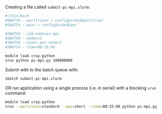 Creating a file called `submit-pi-mpi.slurm`:

```bash
#!/bin/bash
#SBATCH --partition=`r config$sched$partition`
#SBATCH --qos=`r config$sched$qos`

#SBATCH --job-name=pi-mpi
#SBATCH --nodes=1
#SBATCH --tasks-per-node=1
#SBATCH --time=00:15:00

module load cray-python 
srun python pi-mpi.py 100000000
```

Submit with to the batch queue with:

```bash
sbatch submit-pi-mpi.slurm
```

OR run application using a single process (i.e. in serial) with a blocking `srun` command:
```bash
module load cray-python
srun --partition=standard --qos=short --time=00:15:00 python pi-mpi.py 100000000
```
